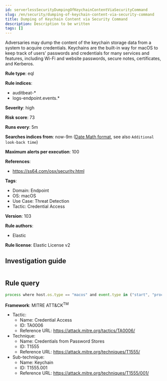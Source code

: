 ```yaml
---
id: serverlessSecurityDumpingOfKeychainContentViaSecurityCommand
slug: /en/security/dumping-of-keychain-content-via-security-command
title: Dumping of Keychain Content via Security Command
description: Description to be written
tags: []
---
```


<div id="dumping-of-keychain-content-via-security-command"></div>

Adversaries may dump the content of the keychain storage data from a system to acquire credentials. Keychains are the built-in way for macOS to keep track of users' passwords and credentials for many services and features, including Wi-Fi and website passwords, secure notes, certificates, and Kerberos.

**Rule type**: eql

**Rule indices**: 

* auditbeat-*
* logs-endpoint.events.*

**Severity**: high

**Risk score**: 73

**Runs every**: 5m

**Searches indices from**: now-9m ([Date Math format](((ref))/common-options.html#date-math), see also <DocLink id="serverlessSecurityRulesUiCreate" section="set-the-rules-schedule">`Additional look-back time`</DocLink>)

**Maximum alerts per execution**: 100

**References**: 

* https://ss64.com/osx/security.html

**Tags**: 

* Domain: Endpoint
* OS: macOS
* Use Case: Threat Detection
* Tactic: Credential Access

**Version**: 103

**Rule authors**: 

* Elastic

**Rule license**: Elastic License v2

## Investigation guide

```markdown

```

## Rule query

```js
process where host.os.type == "macos" and event.type in ("start", "process_started") and process.args : "dump-keychain" and process.args : "-d"

```

**Framework**: MITRE ATT&CK<sup>TM</sup>

* Tactic:
    * Name: Credential Access
    * ID: TA0006
    * Reference URL: https://attack.mitre.org/tactics/TA0006/
* Technique:
    * Name: Credentials from Password Stores
    * ID: T1555
    * Reference URL: https://attack.mitre.org/techniques/T1555/
* Sub-technique:
    * Name: Keychain
    * ID: T1555.001
    * Reference URL: https://attack.mitre.org/techniques/T1555/001/

